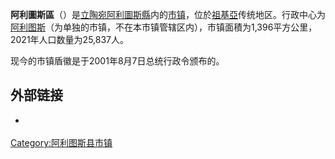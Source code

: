 {{Infobox settlement
| name                    = 阿利图斯区
| native_name             = Alytaus rajono savivaldybė
| native_name_lang        = lt
| settlement_type         = [[立陶宛市镇|市镇]]
| image_skyline           = Simnas.jpg
| image_caption           = 阿利图斯区风景
| image_flag              = 
| flag_size               = 125px
| image_shield            = Alytus district COA.svg
| shield_size             = 75px
| image_map               = Alytus district location.png
| map_caption             = 阿利图斯区在立陶宛的位置
| coordinates             = 
| coor_pinpoint           = 
| coordinates_footnotes   = 
| subdivision_type        = [[世界政區索引|国家]]
| subdivision_name        = {{LIT}}
| subdivision_type1       = [[立陶宛传统地区|传统地区]]
| subdivision_name1       = [[祖基亞|祖基亞]]
| subdivision_type2       = [[立陶宛縣份|县份]]
| subdivision_name2       = [[阿利圖斯縣|阿利圖斯縣]]
| established_title       = 建立
| established_date        = 
| seat_type               = 行政中心
| seat                    = [[阿利图斯|阿利图斯]]
| unit_pref               = Metric
| area_total_km2          = 1396
| area_rank               = 
| area_note               = 
| area_footnotes          = 
| population_as_of        = 2021年
| population_total        = 25837
| population_density_km2  = auto
| population_note         = 
| population_footnotes    = 
| timezone1               = [[欧洲东部时间|EET]]
| utc_offset1             = +2
| timezone1_DST           = [[欧洲东部夏令时间|EEST]]
| utc_offset1_DST         = +3
| postal_code_type        = 邮政编码
| postal_code             = 
| area_code_type          = 
| area_code               = 
| iso_code                = 
| website                 = {{URL|https://www.arsa.lt/}}
| footnotes               = 
}}
'''阿利圖斯區'''（{{lang-lt|Alytaus rajono savivaldybė}}）是[[立陶宛|立陶宛]][[阿利圖斯縣|阿利圖斯縣]]内的[[立陶宛市镇|市镇]]，位於[[祖基亞|祖基亞]]传统地区。行政中心为[[阿利图斯|阿利图斯]]（为单独的市镇，不在本市镇管辖区内），市镇面積为1,396平方公里，2021年人口数量为25,837人。

现今的市镇盾徽是于2001年8月7日总统行政令颁布的。

== 外部链接 ==
{{commonscat|Alytus District Municipality|position=left}}
* {{Official site|https://www.arsa.lt/}} {{lt icon}} {{en}}

{{Lithuania-geo-stub}}

{{DEFAULTSORT:Alytus District}}
[[Category:阿利图斯县市镇|Category:阿利图斯县市镇]]